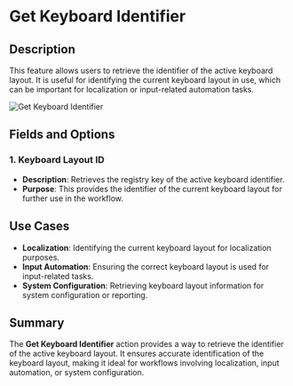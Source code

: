 # Get Keyboard Identifier  

## Description

This feature allows users to retrieve the identifier of the active keyboard layout. It is useful for identifying the current keyboard layout in use, which can be important for localization or input-related automation tasks.  

![Get Keyboard Identifier](../../../assets/mouse-and-keyboard/get-keyboard-identifier.png)  

## Fields and Options  

### 1. **Keyboard Layout ID** 

- **Description**: Retrieves the registry key of the active keyboard identifier.  
- **Purpose**: This provides the identifier of the current keyboard layout for further use in the workflow.  

## Use Cases

- **Localization**: Identifying the current keyboard layout for localization purposes.  
- **Input Automation**: Ensuring the correct keyboard layout is used for input-related tasks.  
- **System Configuration**: Retrieving keyboard layout information for system configuration or reporting.  

## Summary

The **Get Keyboard Identifier** action provides a way to retrieve the identifier of the active keyboard layout. It ensures accurate identification of the keyboard layout, making it ideal for workflows involving localization, input automation, or system configuration.
